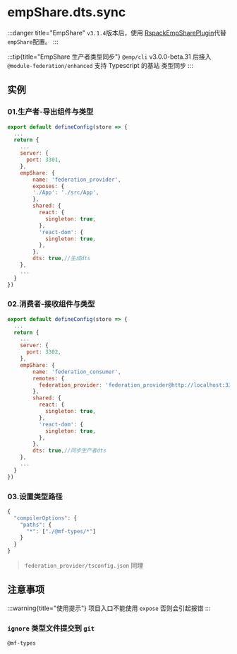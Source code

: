 
# empShare.dts.sync

<Badge text="remove in v3.1.4" type="danger" />

:::danger title="EmpShare"
`v3.1.4`版本后，使用 [RspackEmpSharePlugin](/plugin/tool/plugin-rspack-emp-share)代替`empShare`配置。
:::

:::tip{title="EmpShare 生产者类型同步"}
`@emp/cli` v3.0.0-beta.31 后接入 `@module-federation/enhanced` 支持 Typescript 的基站 类型同步
:::
## 实例
### 01.生产者-导出组件与类型
```js title="federation_provider/emp-config.js"
export default defineConfig(store => {
  ...
  return {
    ...
    server: {
      port: 3301,
    },
    empShare: {
        name: 'federation_provider',
        exposes: {
        './App': './src/App',
        },
        shared: {
          react: {
            singleton: true,
          },
          'react-dom': {
            singleton: true,
          },
        },
        dts: true,//生成dts
    },
    ...
  }
})

```
### 02.消费者-接收组件与类型
```js title="federation_consumer/emp-config.js"
export default defineConfig(store => {
  ...
  return {
    ...
    server: {
      port: 3302,
    },
    empShare: {
        name: 'federation_consumer',
        remotes: {
          federation_provider: 'federation_provider@http://localhost:3301/emp.js',
        },
        shared: {
          react: {
            singleton: true,
          },
          'react-dom': {
            singleton: true,
          },
        },
        dts: true,//同步生产者dts
    },
    ...
  }
})

```
### 03.设置类型路径
```js title="federation_consumer/tsconfig.json"
{
  "compilerOptions": {
    "paths": {
      "*": ["./@mf-types/*"]
    }
  }
}

```
> `federation_provider/tsconfig.json` 同理
## 注意事项 
:::warning{title="使用提示"}
项目入口不能使用 `expose` 否则会引起报错
:::
### `ignore` 类型文件提交到 `git`
```doc title=".gitignore"
@mf-types
```